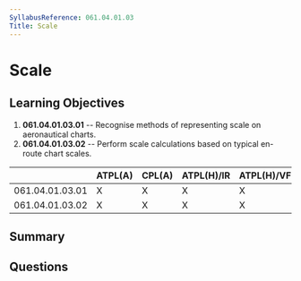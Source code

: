 ```yaml
---
SyllabusReference: 061.04.01.03
Title: Scale
---
```


# Scale

## Learning Objectives

1.  **061.04.01.03.01** -- Recognise methods of representing scale on
    aeronautical charts.
2.  **061.04.01.03.02** -- Perform scale calculations based on typical en-route
    chart scales.

|                 | ATPL(A) | CPL(A) | ATPL(H)/IR | ATPL(H)/VFR | CPL(H) | IR | CBIR(A) |
| --------------- | ------- | ------ | ---------- | ----------- | ------ | -- | ------- |
| 061.04.01.03.01 | X       | X      | X          | X           | X      |    |         |
| 061.04.01.03.02 | X       | X      | X          | X           | X      |    |         |

## Summary

## Questions
